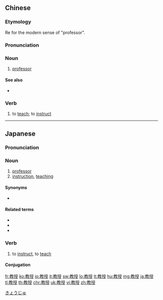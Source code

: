 {{also|敎授}}
==Chinese==
{{zh-forms}}

===Etymology===
Re{{borrowing|zh|ja|-|nocap=1}} {{ja-r|教授|きょうじゅ}} for the modern sense of "professor".

===Pronunciation===
{{zh-pron
|m=jiàoshòu,er=y
|c=gaau3 sau6
|h=pfs=kau-su
|mn=kàu-siū
|ma=y
|cat=n,v
}}

===Noun===
{{zh-noun}}

# [[professor]]

====See also====
* {{zh-l|叫獸}}

===Verb===
{{zh-verb}}

# to [[teach]]; to [[instruct]]

{{zh-cat|Elementary|Education}}

----

==Japanese==
{{ja-kanjitab|きょう|じゅ|yomi=on}}
{{wikipedia|lang=ja}}

===Pronunciation===
{{ja-pron|きょうじゅ|y=o}}

===Noun===
{{ja-noun|きょうじゅ}}

# [[professor]]
# [[instruction]], [[teaching]]

====Synonyms====
* {{ja-r|プロフェッサー}}

====Related terms====
* {{ja-r|大学|だいがく}}
* {{ja-r|先生|せんせい}}
* {{ja-r|学生|がくせい}}

===Verb===
{{ja-verb-suru|tr=trans|きょうじゅ}}

# to [[instruct]], to [[teach]]

====Conjugation====
{{ja-suru|きょうじゅ}}

[[Category:ja:Education|きょうじゅ]]

[[fr:教授]]
[[ko:教授]]
[[io:教授]]
[[it:教授]]
[[sw:教授]]
[[lo:教授]]
[[lt:教授]]
[[hu:教授]]
[[mg:教授]]
[[ja:教授]]
[[tl:教授]]
[[th:教授]]
[[chr:教授]]
[[uk:教授]]
[[vi:教授]]
[[zh:教授]]
